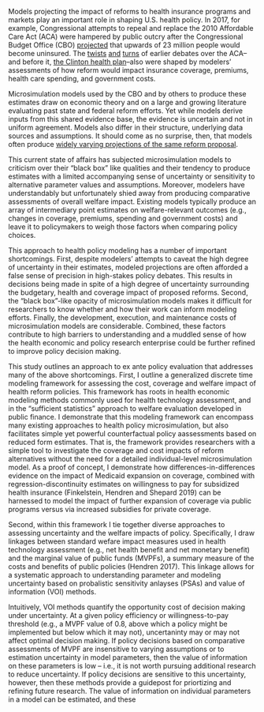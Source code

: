 Models projecting the impact of reforms to health insurance programs and markets play an important role in shaping U.S. health policy.  In 2017, for example, Congressional attempts to repeal and replace the 2010 Affordable Care Act (ACA) were hampered by public outcry after the Congressional Budget Office (CBO) [projected](https://www.nytimes.com/2017/05/24/us/politics/cbo-congressional-budget-office-health-care.html) that upwards of 23 million people would become uninsured. The [twists](https://prescriptions.blogs.nytimes.com/2009/10/07/analysis-sees-baucus-bill-meeting-obamas-cost-and-deficit-targets/) [and](https://www.nytimes.com/2009/10/19/us/19iht-letter.html) [turns](https://www.nytimes.com/2009/10/06/health/policy/06health.html) of earlier debates over the ACA--and before it, [the Clinton health plan](figures/01_nyt-clinton-cbo.png)--also were shaped by modelers' assessments of how reform would impact insurance coverage, premiums, health care spending, and government costs. 

Microsimulation models used by the CBO and by others to produce these estimates draw on economic theory and on a large and growing literature evaluating past state and federal reform efforts. Yet while models derive  inputs from this shared evidence base, the evidence is uncertain and not in uniform agreement. Models also differ in their structure, underlying data sources and assumptions. It should come as no surprise, then, that models often produce [widely varying projections of the same reform proposal](https://www.nytimes.com/interactive/2019/04/10/upshot/medicare-for-all-bernie-sanders-cost-estimates.html). 

This current state of affairs has subjected microsimulation models to criticism over their "black box" like qualities and their tendency to produce estimates with a limited accompanying sense of uncertainty or sensitivity to alternative parameter values and assumptions. Moreover, modelers have understandably but unfortunately shied away from producing comparative assessments of overall welfare impact. Existing models typically produce an array of intermediary point estimates on welfare-relevant outcomes (e.g., changes in coverage, premiums, spending and government costs) and leave it to policymakers to weigh those factors when comparing policy choices.

This approach to health policy modeling has a number of important shortcomings. First, despite modelers' attempts to caveat the high degree of uncertainty in their estimates, modeled projections are often afforded a false sense of precision in high-stakes policy debates. This results in decisions being made in spite of a high degree of uncertainty surrounding the budgetary, health and coverage impact of proposed reforms. Second, the "black box"-like opacity of microsimulation models makes it difficult for researchers to know whether and how their work can inform  modeling efforts. Finally, the development, execution, and maintenance costs of microsimulation models are  considerable. Combined, these factors contribute to high barriers to understanding and a muddled sense of how the health economic and policy research enterprise could be further refined to improve policy decision making. 

This study outlines an approach to ex ante policy evaluation that addresses many of the above shortcomings. First, I outline a generalized discrete time modeling framework for assessing the cost, coverage and welfare impact of health reform policies. This framework has roots in health economic modeling methods commonly used for health technology assessment, and in the "sufficient statistics" approach to welfare evaluation developed in public finance. I demonstrate that this modeling framework can encompass many existing approaches to health policy microsimulation, but also facilitates simple yet powerful counterfactual policy aassessments based on reduced form estimates. That is, the framework provides researchers with a simple tool to investigate the coverage and cost impacts of  reform alternatives without the need for a detailed individual-level microsimulation model.  As a proof of concept, I demonstrate how differences-in-differences evidence on the impact of Medicaid expansion on coverage, combined with regression-discontinuity estimates on willingness to pay for subsidized health insurance (Finkelstein, Hendren and Shepard 2019) can be harnessed to model the impact of further expansion of coverage via public programs versus via increased subsidies for private coverage. 

Second, within this framework I tie together diverse approaches to assessing uncertainty and the welfare impacts of policy. Specifically, I draw linkages between standard wefare impact measures used in health technology assessment (e.g., net health benefit and net monetary benefit) and the marginal value of public funds (MVPFs), a summary measure of the costs and benefits of public policies  (Hendren 2017). This linkage allows for a systematic approach to understanding parameter and modeling uncertainty based on probalistic sensitivity anlayses (PSAs) and value of information (VOI) methods. 

Intuitively, VOI methods quantify the opportunity cost of decision making under uncertainty.  At a given policy efficiency or willingness-to-pay threshold (e.g., a MVPF value of 0.8, above which a policy might be implemented but below which it may not),  uncertaninty may or may not affect optimal decision making. If policy decisions based on comparative assessments of MVPF are  insensitive to varying assumptions or to estimation uncertainty in model parameters, then the value of information on these parameters is low -- i.e., it is not worth pursuing additional research to reduce uncertainty. If policy decisions are sensitive to this uncertainty, however, then these methods provide a guidepost for priortizing and refining future research. The value of information on individual parameters in a model can be estimated, and these 
